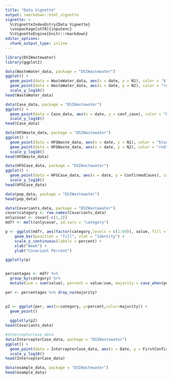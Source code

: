 ```yaml
---
title: "Data Vignette"
output: rmarkdown::html_vignette
vignette: >
  %\VignetteIndexEntry{Data Vignette}
  \usepackage[utf8]{inputenc}
  %\VignetteEngine{knitr::rmarkdown}
editor_options: 
  chunk_output_type: inline
---
```


```r
library(DSIWastewater)
library(ggplot2)
```


```r
data(WasteWater_data, package = "DSIWastewater")
ggplot() +
  geom_point(data = WasteWater_data, aes(x = date, y = N1), color = "blue") +
  geom_point(data = WasteWater_data, aes(x = date, y = N2), color = "red") + 
  scale_y_log10()
head(WasteWater_data)
```

```r
data(Case_data, package = "DSIWastewater")
ggplot() +
  geom_point(data = Case_data, aes(x = date, y = conf_case), color = "blue") +
  scale_y_log10()
head(Case_data)
```

```r
data(HFGWaste_data, package = "DSIWastewater")
ggplot() +
  geom_point(data = HFGWaste_data, aes(x = date, y = N1), color = "blue") +
  geom_point(data = HFGWaste_data, aes(x = date, y = N2), color = "red") + 
  scale_y_log10()
head(HFGWaste_data)
```

```r
data(HFGCase_data, package = "DSIWastewater")
ggplot() +
  geom_point(data = HFGCase_data, aes(x = date, y = ConfirmedCases), color = "blue") +
  scale_y_log10()
head(HFGCase_data)
```


```r
data(pop_data, package = "DSIWastewater")
head(pop_data)
```
```r
data(Covariants_data, package = "DSIWastewater")
covar$category <- row.names(Covariants_data)
onlycovar <- covar[-c(1,2)]
mdfr <- melt(onlycovar, id.vars = "category")

p <- ggplot(mdfr, aes(factor(category,levels = c(1:69)), value, fill = variable)) +
    geom_bar(position = "fill", stat = "identity") +
    scale_y_continuous(labels = percent) +
    xlab("Week") +
    ylab("Covariant Percent")

ggplotly(p)


percentages <- mdfr %>%
  group_by(category) %>%
  mutate(sum = sum(value), percent = value/sum, majority = case_when(percent > .5 ~ paste(variable)))

per <- percentages %>% drop_na(majority)
  

p2 <- ggplot(per, aes(x=category, y=percent,color=majority)) +
  geom_point()
  
  ggplotly(p2)
head(Covariants_data)
```


```r
#InterceptorCase_data  
data(InterceptorCase_data, package = "DSIWastewater")
ggplot() +
  geom_point(data = InterceptorCase_data, aes(x = Date, y = FirstConfirmed), color = "blue") +
  scale_y_log10()
head(InterceptorCase_data)
```

```r
data(example_data, package = "DSIWastewater")
head(example_data)
```

